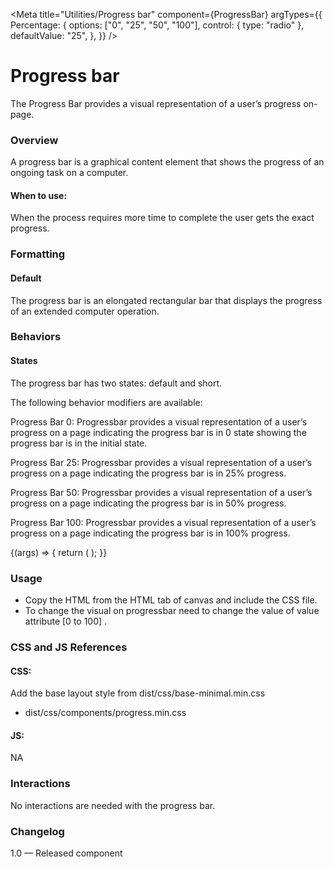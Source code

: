 
<Meta title="Utilities/Progress bar" component={ProgressBar} 
   argTypes={{
     Percentage: {
       options: ["0", "25", "50", "100"],
       control: { type: "radio" },
       defaultValue: "25",
     },
   }}
 />

# Progress bar
The Progress Bar provides a visual representation of a user’s progress on-page.

### Overview
A progress bar is a graphical content element that shows the progress of an ongoing task on a computer.

#### When to use:

When the process requires more time to complete the user gets the exact progress.

### Formatting
#### Default
The progress bar is an elongated rectangular bar that displays the progress of an extended computer operation.

### Behaviors
#### States
The progress bar has two states: default and short.

The following behavior modifiers are available:
 
Progress Bar 0:
Progressbar provides a visual representation of a user’s progress on a page indicating the progress bar is in 0 state showing the progress bar is in the initial state.


Progress Bar 25:
Progressbar provides a visual representation of a user’s progress on a page indicating the progress bar is in 25% progress.

Progress Bar 50:
Progressbar provides a visual representation of a user’s progress on a page indicating the progress bar is in 50% progress.
	
Progress Bar 100:
Progressbar provides a visual representation of a user’s progress on a page indicating the progress bar is in 100% progress.

<Canvas>
  <Story name="Progress bar">
    {(args) => {
      return (
        <ProgressBar {...args}></ProgressBar>
      );
    }}
  </Story>
</Canvas>

### Usage
- Copy the HTML from the HTML tab of canvas and include the CSS file.
- To change the visual on progressbar need to change the value of value attribute [0 to 100] .

### CSS and JS References

#### CSS:

Add the base layout style from dist/css/base-minimal.min.css

- dist/css/components/progress.min.css

#### JS:

NA

### Interactions
No interactions are needed with the progress bar. 

### Changelog
1.0 — Released component
